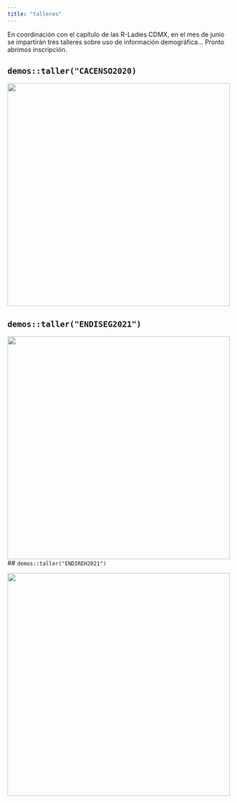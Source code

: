 ```yaml
---
title: "talleres"
---
```


En coordinación con el capítulo de las R-Ladies CDMX, en el mes de junio se impartirán tres talleres sobre uso de información demográfica... Pronto abrimos inscripción.


## `demos::taller("CACENSO2020)`

![](ima/2.png){fig-align="center" width="500"}

## `demos::taller("ENDISEG2021")`
![](ima/1.png){fig-align="center" width="500"}
## `demos::taller("ENDIREH2021")`

![](ima/3.png){fig-align="center" width="500"}
